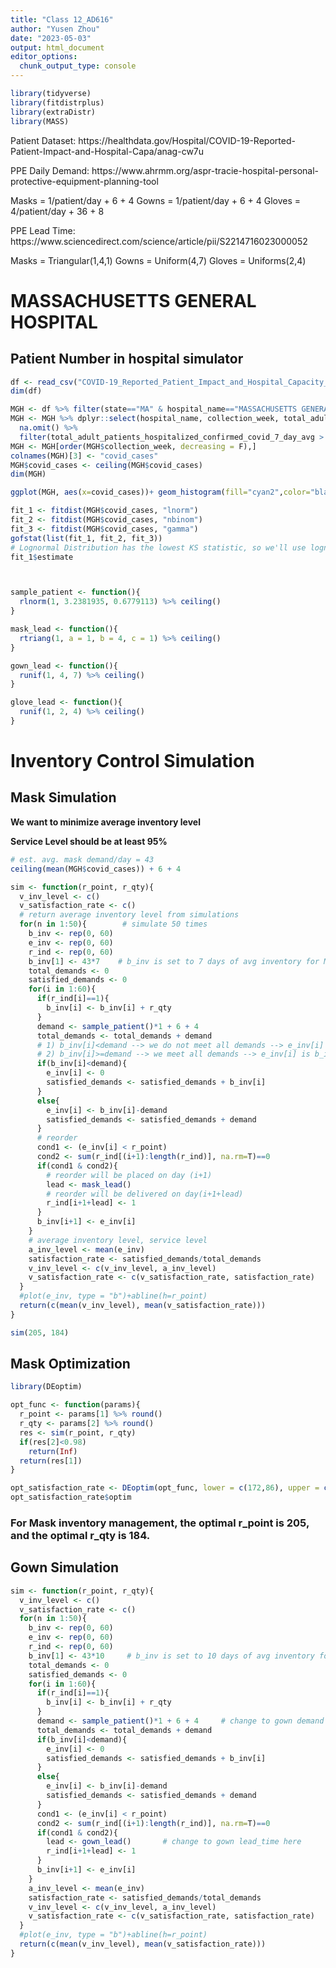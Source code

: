 ---
title: "Class 12_AD616"
author: "Yusen Zhou"
date: "2023-05-03"
output: html_document
editor_options: 
  chunk_output_type: console
---

```{r message=FALSE, warning=FALSE}
library(tidyverse)
library(fitdistrplus)
library(extraDistr)
library(MASS)
```

Patient Dataset: https://healthdata.gov/Hospital/COVID-19-Reported-Patient-Impact-and-Hospital-Capa/anag-cw7u 

PPE Daily Demand: https://www.ahrmm.org/aspr-tracie-hospital-personal-protective-equipment-planning-tool 

Masks  = 1/patient/day + 6 + 4
Gowns  = 1/patient/day + 6 + 4
Gloves = 4/patient/day + 36 + 8 

PPE Lead Time: https://www.sciencedirect.com/science/article/pii/S2214716023000052 

Masks  = Triangular(1,4,1)
Gowns  = Uniform(4,7)
Gloves = Uniforms(2,4)

# MASSACHUSETTS GENERAL HOSPITAL 

## Patient Number in hospital simulator 

```{r}
df <- read_csv("COVID-19_Reported_Patient_Impact_and_Hospital_Capacity_by_Facility.csv")
dim(df)

MGH <- df %>% filter(state=="MA" & hospital_name=="MASSACHUSETTS GENERAL HOSPITAL")
MGH <- MGH %>% dplyr::select(hospital_name, collection_week, total_adult_patients_hospitalized_confirmed_covid_7_day_avg) %>% 
  na.omit() %>% 
  filter(total_adult_patients_hospitalized_confirmed_covid_7_day_avg > 0)
MGH <- MGH[order(MGH$collection_week, decreasing = F),]
colnames(MGH)[3] <- "covid_cases"
MGH$covid_cases <- ceiling(MGH$covid_cases)
dim(MGH)

ggplot(MGH, aes(x=covid_cases))+ geom_histogram(fill="cyan2",color="black")

fit_1 <- fitdist(MGH$covid_cases, "lnorm")
fit_2 <- fitdist(MGH$covid_cases, "nbinom")
fit_3 <- fitdist(MGH$covid_cases, "gamma")
gofstat(list(fit_1, fit_2, fit_3))
# Lognormal Distribution has the lowest KS statistic, so we'll use lognormal distribution to simulate our patient demand. 
fit_1$estimate    



sample_patient <- function(){
  rlnorm(1, 3.2381935, 0.6779113) %>% ceiling()
}

mask_lead <- function(){
  rtriang(1, a = 1, b = 4, c = 1) %>% ceiling()
}

gown_lead <- function(){
  runif(1, 4, 7) %>% ceiling()
}

glove_lead <- function(){
  runif(1, 2, 4) %>% ceiling()
}

```

# Inventory Control Simulation 

## Mask Simulation

**We want to minimize average inventory level**

**Service Level should be at least 95%**

```{r}
# est. avg. mask demand/day = 43
ceiling(mean(MGH$covid_cases)) + 6 + 4

sim <- function(r_point, r_qty){
  v_inv_level <- c()
  v_satisfaction_rate <- c()
  # return average inventory level from simulations
  for(n in 1:50){        # simulate 50 times
    b_inv <- rep(0, 60)
    e_inv <- rep(0, 60)
    r_ind <- rep(0, 60)
    b_inv[1] <- 43*7    # b_inv is set to 7 days of avg inventory for Mask. 
    total_demands <- 0
    satisfied_demands <- 0
    for(i in 1:60){
      if(r_ind[i]==1){
        b_inv[i] <- b_inv[i] + r_qty
      }
      demand <- sample_patient()*1 + 6 + 4
      total_demands <- total_demands + demand
      # 1) b_inv[i]<demand --> we do not meet all demands --> e_inv[i] is 0
      # 2) b_inv[i]>=demand --> we meet all demands --> e_inv[i] is b_inv[i]-demand
      if(b_inv[i]<demand){
        e_inv[i] <- 0
        satisfied_demands <- satisfied_demands + b_inv[i]
      }
      else{
        e_inv[i] <- b_inv[i]-demand
        satisfied_demands <- satisfied_demands + demand
      }
      # reorder
      cond1 <- (e_inv[i] < r_point)
      cond2 <- sum(r_ind[(i+1):length(r_ind)], na.rm=T)==0
      if(cond1 & cond2){
        # reorder will be placed on day (i+1)
        lead <- mask_lead()
        # reorder will be delivered on day(i+1+lead)
        r_ind[i+1+lead] <- 1
      }
      b_inv[i+1] <- e_inv[i]
    }
    # average inventory level, service level
    a_inv_level <- mean(e_inv)
    satisfaction_rate <- satisfied_demands/total_demands
    v_inv_level <- c(v_inv_level, a_inv_level)
    v_satisfaction_rate <- c(v_satisfaction_rate, satisfaction_rate)
  }
  #plot(e_inv, type = "b")+abline(h=r_point)
  return(c(mean(v_inv_level), mean(v_satisfaction_rate)))
}

sim(205, 184)
```


## Mask Optimization

```{r message=FALSE, warning=FALSE}
library(DEoptim)
```

```{r}
opt_func <- function(params){
  r_point <- params[1] %>% round()
  r_qty <- params[2] %>% round()
  res <- sim(r_point, r_qty)
  if(res[2]<0.98)
    return(Inf)
  return(res[1])
}

opt_satisfaction_rate <- DEoptim(opt_func, lower = c(172,86), upper = c(700,350))  # Find the lowest inv_level, with the an service level cannot lower than 98%.  
opt_satisfaction_rate$optim 
```

### For Mask inventory management, the optimal r_point is 205, and the optimal r_qty is 184. 

## Gown Simulation 

```{r}
sim <- function(r_point, r_qty){
  v_inv_level <- c()
  v_satisfaction_rate <- c()
  for(n in 1:50){
    b_inv <- rep(0, 60)
    e_inv <- rep(0, 60)
    r_ind <- rep(0, 60)
    b_inv[1] <- 43*10     # b_inv is set to 10 days of avg inventory for Gown.  
    total_demands <- 0
    satisfied_demands <- 0
    for(i in 1:60){
      if(r_ind[i]==1){
        b_inv[i] <- b_inv[i] + r_qty
      }
      demand <- sample_patient()*1 + 6 + 4     # change to gown demand here
      total_demands <- total_demands + demand
      if(b_inv[i]<demand){
        e_inv[i] <- 0
        satisfied_demands <- satisfied_demands + b_inv[i]
      }
      else{
        e_inv[i] <- b_inv[i]-demand
        satisfied_demands <- satisfied_demands + demand
      }
      cond1 <- (e_inv[i] < r_point)
      cond2 <- sum(r_ind[(i+1):length(r_ind)], na.rm=T)==0
      if(cond1 & cond2){
        lead <- gown_lead()       # change to gown lead_time here
        r_ind[i+1+lead] <- 1
      }
      b_inv[i+1] <- e_inv[i]
    }
    a_inv_level <- mean(e_inv)
    satisfaction_rate <- satisfied_demands/total_demands
    v_inv_level <- c(v_inv_level, a_inv_level)
    v_satisfaction_rate <- c(v_satisfaction_rate, satisfaction_rate)
  }
  #plot(e_inv, type = "b")+abline(h=r_point)
  return(c(mean(v_inv_level), mean(v_satisfaction_rate)))
}
```




